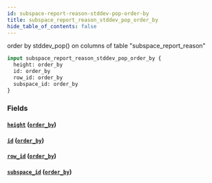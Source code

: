 ```yaml
---
id: subspace-report-reason-stddev-pop-order-by
title: subspace_report_reason_stddev_pop_order_by
hide_table_of_contents: false
---
```


order by stddev_pop() on columns of table "subspace_report_reason"

```graphql
input subspace_report_reason_stddev_pop_order_by {
  height: order_by
  id: order_by
  row_id: order_by
  subspace_id: order_by
}
```

### Fields

#### [`height`](#) ([`order_by`](../enums/order-by))

#### [`id`](#) ([`order_by`](../enums/order-by))

#### [`row_id`](#) ([`order_by`](../enums/order-by))

#### [`subspace_id`](#) ([`order_by`](../enums/order-by))
